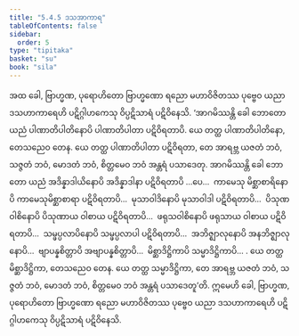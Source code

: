 ```yaml
---
title: "5.4.5 ဒသအာကာရ"
tableOfContents: false
sidebar:
  order: 5
type: "tipitaka"
basket: "su"
book: "sila"
---
```



<DynamicBreadcrumb />

<Division number="343" book="sila">

<Paragraph number="554" book="sila">
အထ ခေါ, ဗြာဟ္မဏ, ပုရောဟိတော ဗြာဟ္မဏော ရညော မဟာဝိဇိတဿ ပုဗ္ဗေဝ ယညာ ဒသဟာကာရေဟိ ပဋိဂ္ဂါဟကေသု ဝိပ္ပဋိသာရံ ပဋိဝိနေသိ. ‘အာဂမိဿန္တိ ခေါ ဘောတော ယညံ ပါဏာတိပါတိနောပိ ပါဏာတိပါတာ ပဋိဝိရတာပိ. ယေ တတ္ထ ပါဏာတိပါတိနော, တေသညေဝ တေန. ယေ တတ္ထ ပါဏာတိပါတာ ပဋိဝိရတာ, တေ အာရဗ္ဘ ယဇတံ ဘဝံ, သဇ္ဇတံ ဘဝံ, မောဒတံ ဘဝံ, စိတ္တမေဝ ဘဝံ အန္တရံ ပသာဒေတု. အာဂမိဿန္တိ ခေါ ဘောတော ယညံ အဒိန္နာဒါယိနောပိ အဒိန္နာဒါနာ ပဋိဝိရတာပိ …ပေ…  ကာမေသု မိစ္ဆာစာရိနောပိ ကာမေသုမိစ္ဆာစာရာ ပဋိဝိရတာပိ…  မုသာဝါဒိနောပိ မုသာဝါဒါ ပဋိဝိရတာပိ…  ပိသုဏဝါစိနောပိ ပိသုဏာယ ဝါစာယ ပဋိဝိရတာပိ…  ဖရုသဝါစိနောပိ ဖရုသာယ ဝါစာယ ပဋိဝိရတာပိ…  သမ္ဖပ္ပလာပိနောပိ သမ္ဖပ္ပလာပါ ပဋိဝိရတာပိ…  အဘိဇ္ဈာလုနောပိ အနဘိဇ္ဈာလုနောပိ…  ဗျာပန္နစိတ္တာပိ အဗျာပန္နစိတ္တာပိ…  မိစ္ဆာဒိဋ္ဌိကာပိ သမ္မာဒိဋ္ဌိကာပိ… . ယေ တတ္ထ မိစ္ဆာဒိဋ္ဌိကာ, တေသညေဝ တေန. ယေ တတ္ထ သမ္မာဒိဋ္ဌိကာ, တေ အာရဗ္ဘ ယဇတံ ဘဝံ, သဇ္ဇတံ ဘဝံ, မောဒတံ ဘဝံ, စိတ္တမေဝ ဘဝံ အန္တရံ ပသာဒေတူ’တိ. ဣမေဟိ ခေါ, ဗြာဟ္မဏ, ပုရောဟိတော ဗြာဟ္မဏော ရညော မဟာဝိဇိတဿ ပုဗ္ဗေဝ ယညာ ဒသဟာကာရေဟိ ပဋိဂ္ဂါဟကေသု ဝိပ္ပဋိသာရံ ပဋိဝိနေသိ.
</Paragraph>
</Division>